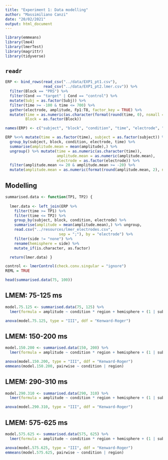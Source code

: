 ```yaml
---
title: "Experiment 1: Data modelling"
author: "Massimiliano Canzi"
date: "20/02/2021"
output: html_document
---
```


```r
library(emmeans)
library(lme4)
library(lmerTest)
library(magrittr)
library(tidyverse)
```

## `readr`

```r
ERP <- bind_rows(read_csv("../data/EXP1_pt1.csv"), 
                 read_csv("../data/EXP1_pt2.lmer.csv")) %>%
  filter(Block == "PRS") %>%
  filter(Cond == "target" | Cond == "control") %>%
  mutate(Subj = as.factor(Subj)) %>%
  filter(time >= -100 & time <= 700) %>%
  gather(electrode, amplitude, Fp1:T8, factor_key = TRUE) %>%
  mutate(time = as.numeric(as.character(format(round(time, 0), nsmall = 0))),
         Block = as.factor(Block))

names(ERP) <- c("subject", "block", "condition", "time", "electrode", "amplitude")
```

```r
ERP %<>% mutate(time = as.factor(time), subject = as.factor(subject)) %>%
  group_by(subject, block, condition, electrode, time) %>% 
  summarise(amplitude.mean = mean(amplitude),) %>% 
  ungroup() %>% mutate(time = as.numeric(as.character(time)), 
                       amplitude.mean = as.numeric(amplitude.mean), 
                       electrode = as.factor(electrode)) %>%
  filter(amplitude.mean <= 20 & amplitude.mean >= -20) %>%
  mutate(amplitude.mean = as.numeric(format(round(amplitude.mean, 2), nsmall = 2)))
```

## Modelling

```r
summarised.data <- function(TP1, TP2) {
  
  lmer.data <- left_join(ERP %>%
    filter(time >= TP1) %>%
    filter(time <= TP2) %>%
    group_by(subject, block, condition, electrode) %>%
    summarise(amplitude = mean(amplitude.mean),) %>% ungroup,
    read.csv("../resources/lmer_electrodes.csv", 
                        sep = ";"), by = "electrode") %>% 
    filter(side != "none") %>% 
    rename(hemisphere = side) %>%
    mutate_if(is.character, as.factor)

  return(lmer.data) }
```

```r
control <- lmerControl(check.conv.singular = "ignore")
REML = TRUE
```

```r
head(summarised.data(75, 100))
```

## LMEM: 75-125 ms

```r
model.75.125 <- summarised.data(75, 125) %>% 
  lmer(formula = amplitude ~ condition * region + hemisphere + (1 | subject))
```

```r
anova(model.75.125, type = "III", ddf = "Kenward-Roger")
```

## LMEM: 150-200 ms

```r
model.150.200 <- summarised.data(150, 200) %>% 
  lmer(formula = amplitude ~ condition * region + hemisphere + (1 | subject))
```

```r
anova(model.150.200, type = "III", ddf = "Kenward-Roger")
emmeans(model.150.200, pairwise ~ condition | region)
```

## LMEM: 290-310 ms

```r
model.290.310 <- summarised.data(290, 310) %>% 
  lmer(formula = amplitude ~ condition * region + hemisphere + (1 | subject)) 
```

```r
anova(model.290.310, type = "III", ddf = "Kenward-Roger")
```

## LMEM: 575-625 ms

```r
model.575.625 <- summarised.data(575, 625) %>% 
  lmer(formula = amplitude ~ condition * region + hemisphere + (1 | subject)) 
```

```r
anova(model.575.625, type = "III", ddf = "Kenward-Roger")
emmeans(model.575.625, pairwise ~ condition | region)
```
